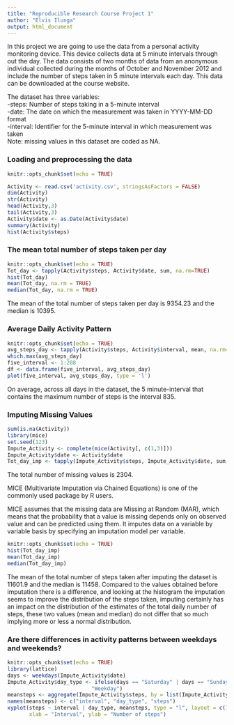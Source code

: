 ```yaml
---
title: "Reproducible Research Course Project 1"
author: "Elvis Ilunga"
output: html_document
---
```

In this project we are going to use the data from a personal activity monitoring device. This device collects data at 5 minute intervals through out the day. The data consists of two months of data from an anonymous individual collected during the months of October and November 2012 and include the number of steps taken in 5 minute intervals each day.
This data can be downloaded at the course website.

The dataset has three variables:  
-steps: Number of steps taking in a 5-minute interval  
-date: The date on which the measurement was taken in YYYY-MM-DD format  
-interval: Identifier for the 5-minute interval in which measurement was taken  
Note: missing values in this dataset are coded as NA.

### Loading and preprocessing the data

```r
knitr::opts_chunk$set(echo = TRUE)

Activity <- read.csv('activity.csv', stringsAsFactors = FALSE)
dim(Activity)
str(Activity)
head(Activity,3)
tail(Activity,3)
Activity$date <- as.Date(Activity$date)
summary(Activity)
hist(Activity$steps)
```

### The mean total number of steps taken per day
```r
knitr::opts_chunk$set(echo = TRUE)
Tot_day <- tapply(Activity$steps, Activity$date, sum, na.rm=TRUE)
hist(Tot_day)
mean(Tot_day, na.rm = TRUE)
median(Tot_day, na.rm = TRUE)
```
The mean of the total number of steps taken per day is  9354.23 and the median is 10395.  

### Average Daily Activity Pattern
```r
knitr::opts_chunk$set(echo = TRUE)
avg_steps_day <- tapply(Activity$steps, Activity$interval, mean, na.rm=TRUE)
which.max(avg_steps_day)
five_interval <- 1:288
df <- data.frame(five_interval, avg_steps_day)
plot(five_interval, avg_steps_day, type = 'l')
```
   
On average, across all days in the dataset, the 5 minute-interval that contains the maximum number of steps is the interval 835.  

### Imputing Missing Values
```r

sum(is.na(Activity))
library(mice)
set.seed(123)
Impute_Activity <- complete(mice(Activity[, c(1,3)]))
Impute_Activity$date <- Activity$date
Tot_day_imp <- tapply(Impute_Activity$steps, Impute_Activity$date, sum, na.rm=TRUE)
```

The total number of missing values is 2304.  

MICE (Multivariate Imputation via Chained Equations) is one of the commonly used package by R users.

MICE assumes that the missing data are Missing at Random (MAR), which means that the probability that a value is missing depends only on observed value and can be predicted using them. It imputes data on a variable by variable basis by specifying an imputation model per variable.

```r
knitr::opts_chunk$set(echo = TRUE)
hist(Tot_day_imp)
mean(Tot_day_imp)
median(Tot_day_imp)
```
The mean of the total number of steps taken after imputing the dataset is 11601.9 and the median is 11458. Compared to the values obtained before imputation there is a difference, and looking at the histogram the imputation seems to improve the distribution of the steps taken, imputing certainly has an impact on the distribution of the estimates of the total daily number of steps, these two values (mean and median) do not differ that so much implying more or less a normal distribution.  

### Are there differences in activity patterns between weekdays and weekends?

```r
knitr::opts_chunk$set(echo = TRUE)
library(lattice)
days <- weekdays(Impute_Activity$date)
Impute_Activity$day_type <- ifelse(days == "Saturday" | days == "Sunday", "Weekend", 
                           "Weekday")
meansteps <- aggregate(Impute_Activity$steps, by = list(Impute_Activity$interval, Impute_Activity$day_type), mean)
names(meansteps) <- c("interval", "day_type", "steps")
xyplot(steps ~ interval | day_type, meansteps, type = "l", layout = c(1, 2), 
       xlab = "Interval", ylab = "Number of steps")
```

